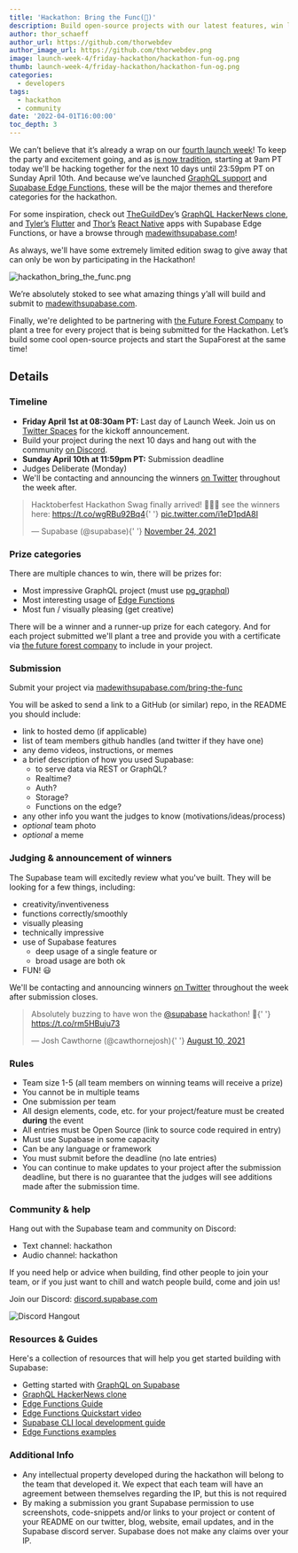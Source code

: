 ```yaml
---
title: 'Hackathon: Bring the Func(🕺)'
description: Build open-source projects with our latest features, win limited edition swag and plant a tree!
author: thor_schaeff
author_url: https://github.com/thorwebdev
author_image_url: https://github.com/thorwebdev.png
image: launch-week-4/friday-hackathon/hackathon-fun-og.png
thumb: launch-week-4/friday-hackathon/hackathon-fun-og.png
categories:
  - developers
tags:
  - hackathon
  - community
date: '2022-04-01T16:00:00'
toc_depth: 3
---
```


We can’t believe that it’s already a wrap on our [fourth launch week](https://supabase.com/blog/supabase-launch-week-four)! To keep the party and excitement going, and as [is now tradition](https://supabase.com/blog/community-day#launch-week-iv---what-to-expect), starting at 9am PT today we'll be hacking together for the next 10 days until 23:59pm PT on Sunday April 10th. And because we’ve launched [GraphQL support](https://supabase.com/blog/graphql-now-available) and [Supabase Edge Functions](https://supabase.com/blog/supabase-enterprise), these will be the major themes and therefore categories for the hackathon.

For some inspiration, check out [TheGuildDev](https://twitter.com/TheGuildDev)’s [GraphQL HackerNews clone](https://supabase-graphql-example.vercel.app/), and [Tyler’s](https://twitter.com/dshukertjr) [Flutter](https://github.com/supabase-community/flutter-stripe-payments-with-supabase-functions) and [Thor’s](https://twitter.com/thorwebdev) [React Native](https://github.com/supabase-community/expo-stripe-payments-with-supabase-functions) apps with Supabase Edge Functions, or have a browse through [madewithsupabase.com](http://madewithsupabase.com)!

As always, we'll have some extremely limited edition swag to give away that can only be won by participating in the Hackathon!

![hackathon_bring_the_func.png](/images/blog/launch-week-4/friday-hackathon/hackathon_bring_the_func.png)

We’re absolutely stoked to see what amazing things y’all will build and submit to [madewithsupabase.com](https://www.madewithsupabase.com/bring-the-func).

Finally, we're delighted to be partnering with [the Future Forest Company](https://thefutureforestcompany.com/) to plant a tree for every project that is being submitted for the Hackathon. Let’s build some cool open-source projects and start the SupaForest at the same time!

## Details

### Timeline

- **Friday April 1st at 08:30am PT:** Last day of Launch Week. Join us on [Twitter Spaces](https://twitter.com/i/spaces/1BdxYwWBzeDGX) for the kickoff announcement.
- Build your project during the next 10 days and hang out with the community [on Discord](https://discord.gg/bnncdqgBSS).
- **Sunday April 10th at 11:59pm PT:** Submission deadline
- Judges Deliberate (Monday)
- We'll be contacting and announcing the winners [on Twitter](https://twitter.com/supabase) throughout the week after.

<blockquote class="twitter-tweet" data-theme="dark">
  <p lang="en" dir="ltr">
    Hacktoberfest Hackathon Swag finally arrived! 🥇🥈🥨 see the winners here:
    <a href="https://t.co/wgRBu92Bq4">https://t.co/wgRBu92Bq4</a>{' '}
    <a href="https://t.co/i1eD1pdA8I">pic.twitter.com/i1eD1pdA8I</a>
  </p>
  &mdash; Supabase (@supabase){' '}
  <a href="https://twitter.com/supabase/status/1463355998928736262?ref_src=twsrc%5Etfw">
    November 24, 2021
  </a>
</blockquote> <script async src="https://platform.twitter.com/widgets.js" charset="utf-8"></script>

### Prize categories

There are multiple chances to win, there will be prizes for:

- Most impressive GraphQL project (must use [pg_graphql](https://supabase.com/blog/graphql-now-available#getting-started))
- Most interesting usage of [Edge Functions]()
- Most fun / visually pleasing (get creative)

There will be a winner and a runner-up prize for each category. And for each project submitted we'll plant a tree and provide you with a certificate via [the future forest company](https://thefutureforestcompany.com/) to include in your project.

### Submission

Submit your project via [madewithsupabase.com/bring-the-func](https://www.madewithsupabase.com/bring-the-func)

You will be asked to send a link to a GitHub (or similar) repo, in the README you should include:

- link to hosted demo (if applicable)
- list of team members github handles (and twitter if they have one)
- any demo videos, instructions, or memes
- a brief description of how you used Supabase:
  - to serve data via REST or GraphQL?
  - Realtime?
  - Auth?
  - Storage?
  - Functions on the edge?
- any other info you want the judges to know (motivations/ideas/process)
- _optional_ team photo
- _optional_ a meme

### Judging & announcement of winners

The Supabase team will excitedly review what you've built. They will be looking for a few things, including:

- creativity/inventiveness
- functions correctly/smoothly
- visually pleasing
- technically impressive
- use of Supabase features
  - deep usage of a single feature or
  - broad usage are both ok
- FUN! 😃

We'll be contacting and announcing winners [on Twitter](https://twitter.com/supabase) throughout the week after submission closes.

<blockquote class="twitter-tweet" data-dnt="true" data-theme="dark">
  <p lang="en" dir="ltr">
    Absolutely buzzing to have won the
    <a href="https://twitter.com/supabase?ref_src=twsrc%5Etfw">@supabase</a> hackathon! 🥳{' '}
    <a href="https://t.co/rm5HBuju73">https://t.co/rm5HBuju73</a>
  </p>
  &mdash; Josh Cawthorne (@cawthornejosh){' '}
  <a href="https://twitter.com/cawthornejosh/status/1424985377136390183?ref_src=twsrc%5Etfw">
    August 10, 2021
  </a>
</blockquote> <script async src="https://platform.twitter.com/widgets.js" charset="utf-8"></script>

### Rules

- Team size 1-5 (all team members on winning teams will receive a prize)
- You cannot be in multiple teams
- One submission per team
- All design elements, code, etc. for your project/feature must be created **during** the event
- All entries must be Open Source (link to source code required in entry)
- Must use Supabase in some capacity
- Can be any language or framework
- You must submit before the deadline (no late entries)
- You can continue to make updates to your project after the submission deadline, but there is no guarantee that the judges will see additions made after the submission time.

### Community & help

Hang out with the Supabase team and community on Discord:

- Text channel: hackathon
- Audio channel: hackathon

If you need help or advice when building, find other people to join your team, or if you just want to chill and watch people build, come and join us!

Join our Discord: [discord.supabase.com](https://discord.supabase.com)

![Discord Hangout](/images/blog/hackathon/community.png)

### Resources & Guides

Here's a collection of resources that will help you get started building with Supabase:

- Getting started with [GraphQL on Supabase](https://supabase.com/blog/graphql-now-available#getting-started)
- [GraphQL HackerNews clone](https://supabase-graphql-example.vercel.app/)
- [Edge Functions Guide](https://supabase.com/docs/guides/functions)
- [Edge Functions Quickstart video](https://youtu.be/5OWH9c4u68M)
- [Supabase CLI local development guide](https://supabase.com/docs/guides/local-development)
- [Edge Functions examples](https://github.com/supabase/supabase/tree/master/examples/edge-functions)

### Additional Info

- Any intellectual property developed during the hackathon will belong to the team that developed it. We expect that each team will have an agreement between themselves regarding the IP, but this is not required
- By making a submission you grant Supabase permission to use screenshots, code-snippets and/or links to your project or content of your README on our twitter, blog, website, email updates, and in the Supabase discord server. Supabase does not make any claims over your IP.
